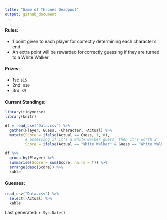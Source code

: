 ```yaml
---
title: "Game of Thrones Deadpool"
output: github_document
---
```


#### Rules:
* 1 point given to each player for correctly determining each character's end. 
* An extra point will be rewarded for correctly guessing if they are turned to a White Walker.

#### Prizes: 

* 1st: `$15`
* 2nd: `$10`
* 3rd: `$5`


#### Current Standings:

```r
library(tidyverse)
library(knitr)

df = read_csv("Data.csv") %>% 
  gather(Player, Guess, -Character, -Actual) %>% 
  mutate(Score = ifelse(Actual == Guess, 1, 0),
         # assessing if it's a white walker guess, then it's worth 2
         Score = ifelse(Actual == "White Walker" & Guess == "White Walker", 2, Score))

df %>% 
  group_by(Player) %>% 
  summarise(Score = sum(Score, na.rm = T)) %>% 
  arrange(desc(Score)) %>% 
  kable
```

#### Guesses:

```r
read_csv("Data.csv") %>% 
  select(-Actual) %>% 
  kable
```

Last generated: ```r Sys.Date()```
